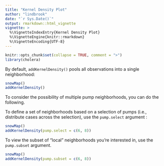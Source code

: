 ```yaml
---
title: "Kernel Density Plot"
author: "lindbrook"
date: "`r Sys.Date()`"
output: rmarkdown::html_vignette
vignette: >
  %\VignetteIndexEntry{Kernel Density Plot}
  %\VignetteEngine{knitr::rmarkdown}
  %\VignetteEncoding{UTF-8}
---
```


```r
knitr::opts_chunk$set(collapse = TRUE, comment = ">")
library(cholera)
```
By default, `addKernelDensity()` pools all observations into a single neighborhood:

```r
snowMap()
addKernelDensity()
```

To consider the possibility of multiple pump neighborhoods, you can do the following. 

To define a set of neighborhoods based on a selection of pumps (i.e., distribute cases across the selection), use the `pump.select` argument :

```r
snowMap()
addKernelDensity(pump.select = c(6, 8))
```

To view the subset of "local" neighborhoods you're interested in, use the `pump.subset` argument.

```r
snowMap()
addKernelDensity(pump.subset = c(6, 8))
```
